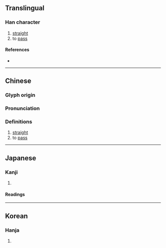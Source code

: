{{character info}}
==Translingual==

===Han character===
{{Han char|rn=9|rad=人|as=07|sn=9|four=21211|canj=OMVM|ids=⿰亻巠}}

# [[straight]]
# to [[pass]]

====References====
* {{Han ref|kx=0104.270|dkj=00685|dj=0221.110|hdz=10158.110|uh=4FD3|ud=20435|bh=CDDF|bd=52703}}

----

==Chinese==
{{zh-forms|s=𠇹}}

===Glyph origin===
{{Han etym}}

===Pronunciation===
{{zh-pron
|m=jìng
|c=ging3
|mn=kèng
|mc=y
|oc=y
|ma=
|cat=a,v
}}

===Definitions===
{{zh-hanzi}}

# [[straight]]
# to [[pass]]

----

==Japanese==

===Kanji===
{{ja-kanji|grade=|rs=人07}}

# {{rfdef|ja|sort=人07}}

====Readings====
{{ja-readings
|on=ごう<がう, きょう<きやう, げん, げい
|kun=いそぐ, わぎ, なほい, かたい
}}

----

==Korean==

===Hanja===
{{ko-hanja|hangeul=경|rv=gyeong|mr=kyŏng}}

# {{rfdef|ko|sort=人07}}